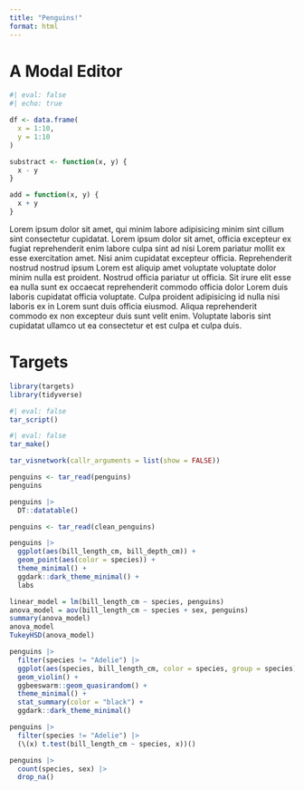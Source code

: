 ```yaml
---
title: "Penguins!"
format: html
---
```


# A Modal Editor

```r
#| eval: false
#| echo: true

df <- data.frame(
  x = 1:10,
  y = 1:10
)

substract <- function(x, y) {
  x - y
}

add = function(x, y) {
  x + y
}
```

Lorem ipsum dolor sit amet, qui minim labore adipisicing minim sint cillum sint consectetur cupidatat.
Lorem ipsum dolor sit amet, officia excepteur ex fugiat reprehenderit enim labore culpa sint ad nisi Lorem pariatur mollit ex esse exercitation amet. Nisi anim cupidatat excepteur officia. Reprehenderit nostrud nostrud ipsum Lorem est aliquip amet voluptate voluptate dolor minim nulla est proident. Nostrud officia pariatur ut officia. Sit irure elit esse ea nulla sunt ex occaecat reprehenderit commodo officia dolor Lorem duis laboris cupidatat officia voluptate. Culpa proident adipisicing id nulla nisi laboris ex in Lorem sunt duis officia eiusmod. Aliqua reprehenderit commodo ex non excepteur duis sunt velit enim. Voluptate laboris sint cupidatat ullamco ut ea consectetur et est culpa et culpa duis.

# Targets

```r
library(targets)
library(tidyverse)
```

```r
#| eval: false
tar_script()
```

```r
#| eval: false
tar_make()
```

```r
tar_visnetwork(callr_arguments = list(show = FALSE))
```

```r
penguins <- tar_read(penguins)
penguins
```

```r
penguins |>
  DT::datatable()
```

```r
penguins <- tar_read(clean_penguins)
```

```r
penguins |>
  ggplot(aes(bill_length_cm, bill_depth_cm)) +
  geom_point(aes(color = species)) +
  theme_minimal() +
  ggdark::dark_theme_minimal() +
  labs
```

```r
linear_model = lm(bill_length_cm ~ species, penguins)
anova_model = aov(bill_length_cm ~ species + sex, penguins)
summary(anova_model)
anova_model
TukeyHSD(anova_model)
```

```r
penguins |>
  filter(species != "Adelie") |>
  ggplot(aes(species, bill_length_cm, color = species, group = species)) +
  geom_violin() +
  ggbeeswarm::geom_quasirandom() +
  theme_minimal() +
  stat_summary(color = "black") +
  ggdark::dark_theme_minimal()
```

```r
penguins |>
  filter(species != "Adelie") |>
  (\(x) t.test(bill_length_cm ~ species, x))()
```

```r
penguins |>
  count(species, sex) |>
  drop_na()
```






